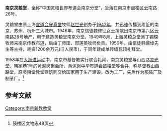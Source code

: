 '''南京灵粮堂'''，全称“中国灵粮世界布道会南京分堂”，坐落在南京市鼓楼区云南路26号。

灵粮堂由原上海[[宣道会|宣道会]][[守真堂|守真堂]]牧师[[赵世光|赵世光]]创办于[[1942年|1942年]]，并迅速传播到附近的南京、苏州、杭州三大城市。1946年，南京信徒魏修征女士捐献出南京市第六区云南路26号地产，用于建造灵粮堂南京分堂。1949年8月，上海灵粮总堂派丁锡琛牧师来南京传教布道，后由丁师田、邢莲英牧师负责。1950年，由信徒韩儒倬先生等主持，耗资1200余万元(旧人民币)，于同年建成单砖墙瓦顶礼拜堂。

1958年在[[大跃进运动|大跃进运动]]中，南京市基督教实行联合礼拜，南京灵粮堂与山西路[[江苏路基督教堂_(南京)|灵光堂]]、韩家巷1号的黄泥岗聚会所、黄泥岗中华布道会鼓楼堂等合并，称基督教山西路堂。原灵粮堂教堂建筑则交给国家用于生产建设，改为工厂，先后作为服装厂及制革厂。<ref>鼓楼区文物志48页</ref>

==参考文献==
{{Reflist}}

[[Category:南京新教教堂|Category:南京新教教堂]]